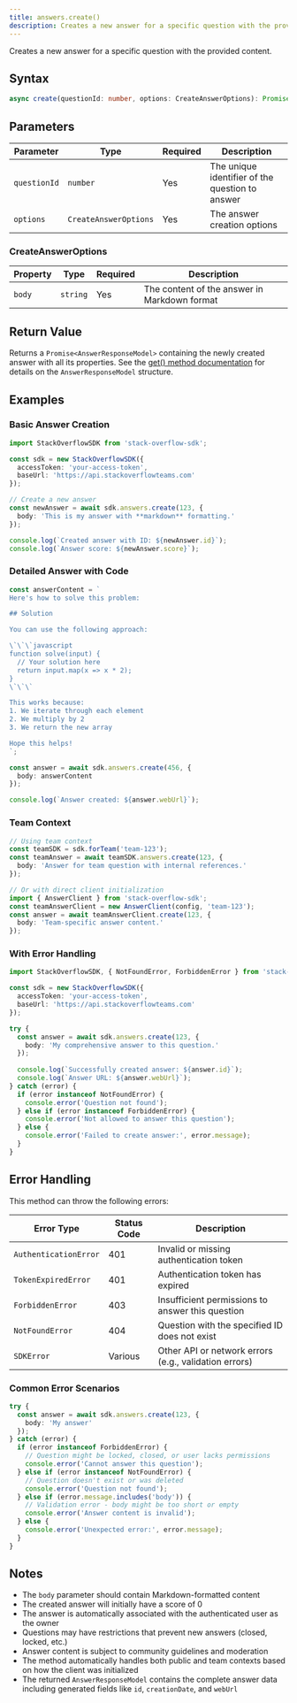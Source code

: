 ```yaml
---
title: answers.create()
description: Creates a new answer for a specific question with the provided content.
---
```


Creates a new answer for a specific question with the provided content.

## Syntax

```typescript
async create(questionId: number, options: CreateAnswerOptions): Promise<AnswerResponseModel>
```

## Parameters

| Parameter | Type | Required | Description |
|-----------|------|----------|-------------|
| `questionId` | `number` | Yes | The unique identifier of the question to answer |
| `options` | `CreateAnswerOptions` | Yes | The answer creation options |

### CreateAnswerOptions

| Property | Type | Required | Description |
|----------|------|----------|-------------|
| `body` | `string` | Yes | The content of the answer in Markdown format |

## Return Value

Returns a `Promise<AnswerResponseModel>` containing the newly created answer with all its properties. See the [get() method documentation](./get) for details on the `AnswerResponseModel` structure.

## Examples

### Basic Answer Creation

```typescript
import StackOverflowSDK from 'stack-overflow-sdk';

const sdk = new StackOverflowSDK({
  accessToken: 'your-access-token',
  baseUrl: 'https://api.stackoverflowteams.com'
});

// Create a new answer
const newAnswer = await sdk.answers.create(123, {
  body: 'This is my answer with **markdown** formatting.'
});

console.log(`Created answer with ID: ${newAnswer.id}`);
console.log(`Answer score: ${newAnswer.score}`);
```

### Detailed Answer with Code

```typescript
const answerContent = `
Here's how to solve this problem:

## Solution

You can use the following approach:

\`\`\`javascript
function solve(input) {
  // Your solution here
  return input.map(x => x * 2);
}
\`\`\`

This works because:
1. We iterate through each element
2. We multiply by 2
3. We return the new array

Hope this helps!
`;

const answer = await sdk.answers.create(456, {
  body: answerContent
});

console.log(`Answer created: ${answer.webUrl}`);
```

### Team Context

```typescript
// Using team context
const teamSDK = sdk.forTeam('team-123');
const teamAnswer = await teamSDK.answers.create(123, {
  body: 'Answer for team question with internal references.'
});

// Or with direct client initialization
import { AnswerClient } from 'stack-overflow-sdk';
const teamAnswerClient = new AnswerClient(config, 'team-123');
const answer = await teamAnswerClient.create(123, {
  body: 'Team-specific answer content.'
});
```

### With Error Handling

```typescript
import StackOverflowSDK, { NotFoundError, ForbiddenError } from 'stack-overflow-sdk';

const sdk = new StackOverflowSDK({
  accessToken: 'your-access-token',
  baseUrl: 'https://api.stackoverflowteams.com'
});

try {
  const answer = await sdk.answers.create(123, {
    body: 'My comprehensive answer to this question.'
  });
  
  console.log(`Successfully created answer: ${answer.id}`);
  console.log(`Answer URL: ${answer.webUrl}`);
} catch (error) {
  if (error instanceof NotFoundError) {
    console.error('Question not found');
  } else if (error instanceof ForbiddenError) {
    console.error('Not allowed to answer this question');
  } else {
    console.error('Failed to create answer:', error.message);
  }
}
```

## Error Handling

This method can throw the following errors:

| Error Type | Status Code | Description |
|------------|-------------|-------------|
| `AuthenticationError` | 401 | Invalid or missing authentication token |
| `TokenExpiredError` | 401 | Authentication token has expired |
| `ForbiddenError` | 403 | Insufficient permissions to answer this question |
| `NotFoundError` | 404 | Question with the specified ID does not exist |
| `SDKError` | Various | Other API or network errors (e.g., validation errors) |

### Common Error Scenarios

```typescript
try {
  const answer = await sdk.answers.create(123, {
    body: 'My answer'
  });
} catch (error) {
  if (error instanceof ForbiddenError) {
    // Question might be locked, closed, or user lacks permissions
    console.error('Cannot answer this question');
  } else if (error instanceof NotFoundError) {
    // Question doesn't exist or was deleted
    console.error('Question not found');
  } else if (error.message.includes('body')) {
    // Validation error - body might be too short or empty
    console.error('Answer content is invalid');
  } else {
    console.error('Unexpected error:', error.message);
  }
}
```

## Notes

- The `body` parameter should contain Markdown-formatted content
- The created answer will initially have a score of 0
- The answer is automatically associated with the authenticated user as the owner
- Questions may have restrictions that prevent new answers (closed, locked, etc.)
- Answer content is subject to community guidelines and moderation
- The method automatically handles both public and team contexts based on how the client was initialized
- The returned `AnswerResponseModel` contains the complete answer data including generated fields like `id`, `creationDate`, and `webUrl`